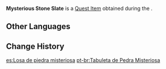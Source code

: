 {{Item Infobox
|id           = 101710
|image        = Item Mysterious Stone Slate.png
|type         = Quest Items
|group        = Event Items
|description  = The final stone slate you obtained.<br>Secrets within secrets, eh?
|source1      = [[The Bunkoku Enigma]] during the [[Three Realms Gateway Offering]] Event
|event        = Three Realms Gateway Offering
}}
'''Mysterious Stone Slate''' is a [[Quest Item]] obtained during the {{Quest|The Bunkoku Enigma}}.

==Other Languages==
{{Other Languages
|default_hidden = 1
|en      = Mysterious Stone Slate
|zhs     = 神秘的石板
|zhs_rm  = Shénmì de Shíbǎn
|zht     = 神祕石板
|zht_rm  = Shénmì de Shíbǎn
|ja      = 神秘的な石板
|ja_rm   = Shinpiteki na Sekiban
|ko      = 신비로운 석판
|es      = Losa de piedra misteriosa
|fr      = Stèle mystérieuse
|ru      = Таинственная каменная плита
|th      = แผ่นหินลึกลับ
|th_rm   = 
|vi      = Phiến Đá Thần Bí
|de      = Geheimnisvolle Steintafel
|id      = Tablet Batu Misterius
|pt      = Tabuleta de Pedra Misteriosa
}}

==Change History==
{{Change History|2.5}}

[[es:Losa de piedra misteriosa]]
[[pt-br:Tabuleta de Pedra Misteriosa]]